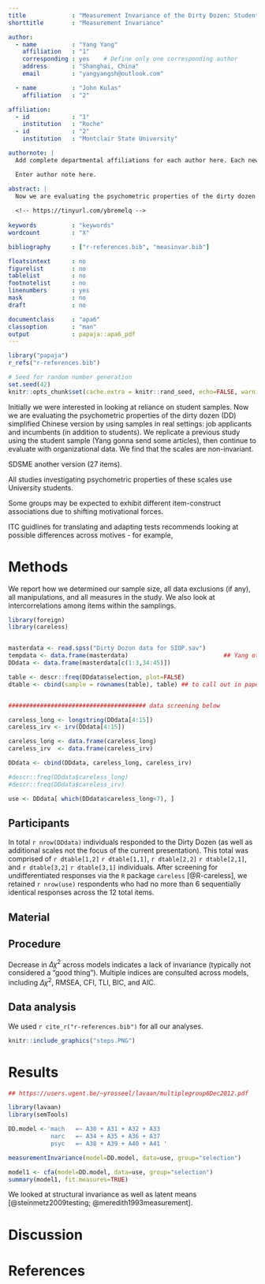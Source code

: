 ```yaml
---
title             : "Measurement Invariance of the Dirty Dozen: Student and Working Adult Samples"
shorttitle        : "Measurement Invariance"

author: 
  - name          : "Yang Yang"
    affiliation   : "1"
    corresponding : yes    # Define only one corresponding author
    address       : "Shanghai, China"
    email         : "yangyangsh@outlook.com"

  - name          : "John Kulas"
    affiliation   : "2"

affiliation:
  - id            : "1"
    institution   : "Roche"
  - id            : "2"
    institution   : "Montclair State University"

authornote: |
  Add complete departmental affiliations for each author here. Each new line herein must be indented, like this line.

  Enter author note here.

abstract: |
  Now we are evaluating the psychometric properties of the dirty dozen simplified Chinese version by using samples in real settings: job applicants and incumbents (in addition to students). We replicate a previous study using the student sample, then continue to evaluate with organizational data. We find that the scales are non-invariant. 
  
  <!-- https://tinyurl.com/ybremelq -->
  
keywords          : "keywords"
wordcount         : "X"

bibliography      : ["r-references.bib", "measinvar.bib"]

floatsintext      : no
figurelist        : no
tablelist         : no
footnotelist      : no
linenumbers       : yes
mask              : no
draft             : no

documentclass     : "apa6"
classoption       : "man"
output            : papaja::apa6_pdf
---
```


```r
library("papaja")
r_refs("r-references.bib")
```

```r
# Seed for random number generation
set.seed(42)
knitr::opts_chunk$set(cache.extra = knitr::rand_seed, echo=FALSE, warning=FALSE, message=FALSE)
```

Initially we were interested in looking at reliance on student samples. Now we are evaluating the psychometric properties of the dirty dozen (DD) simplified Chinese version by using samples in real settings: job applicants and incumbents (in addition to students). We replicate a previous study using the student sample (Yang gonna send some articles), then continue to evaluate with organizational data. We find that the scales are non-invariant. 

SDSME another version (27 items).

All studies investigating psychometric properties of these scales use University students. 

Some groups may be expected to exhibit different item-construct associations due to shifting motivational forces. 

ITC guidlines for translating and adapting tests recommends looking at possible differences across motives - for example, 

# Methods
We report how we determined our sample size, all data exclusions (if any), all manipulations, and all measures in the study. We also look at intercorrelations among items within the samplings. 

```r

library(foreign)
library(careless)


masterdata <- read.spss("Dirty Dozon data for SIOP.sav")
tempdata <- data.frame(masterdata)                           ## Yang other variables
DDdata <- data.frame(masterdata[c(1:3,34:45)])

table <- descr::freq(DDdata$selection, plot=FALSE)
dtable <- cbind(sample = rownames(table), table) ## to call out in paper


####################################### data screening below

careless_long <- longstring(DDdata[4:15])
careless_irv <- irv(DDdata[4:15])

careless_long <- data.frame(careless_long)
careless_irv  <- data.frame(careless_irv)

DDdata <- cbind(DDdata, careless_long, careless_irv)

#descr::freq(DDdata$careless_long)
#descr::freq(DDdata$careless_irv)

use <- DDdata[ which(DDdata$careless_long<7), ]


```

## Participants

In total `r nrow(DDdata)` individuals responded to the Dirty Dozen (as well as additional scales not the focus of the current presentation). This total was comprised of `r dtable[1,2]` `r dtable[1,1]`, `r dtable[2,2]` `r dtable[2,1]`, and `r dtable[3,2]` `r dtable[3,1]` individuals. After screening for undifferentiated responses via the `R` package `careless` [@R-careless], we retained `r nrow(use)` respondents who had no more than 6 sequentially identical responses across the 12 total items.

## Material

## Procedure

Decrease in $\Delta\chi^2$ across models indicates a lack of invariance (typically not considered a "good thing"). Multiple indices are consulted across models, including $\Delta\chi^2$, RMSEA, CFI, TLI, BIC, and AIC. 

## Data analysis
We used `r cite_r("r-references.bib")` for all our analyses. 

```r

knitr::include_graphics("steps.PNG")

```

# Results

```r

## https://users.ugent.be/~yrosseel/lavaan/multiplegroup6Dec2012.pdf

library(lavaan)
library(semTools)

DD.model <-'mach   =~ A30 + A31 + A32 + A33
            narc   =~ A34 + A35 + A36 + A37
            psyc   =~ A38 + A39 + A40 + A41 '

measurementInvariance(model=DD.model, data=use, group="selection")

model1 <- cfa(model=DD.model, data=use, group="selection")
summary(model1, fit.measures=TRUE)
```

We looked at structural invariance as well as latent means [@steinmetz2009testing; @meredith1993measurement].

# Discussion


\newpage

# References

\begingroup
\setlength{\parindent}{-0.5in}
\setlength{\leftskip}{0.5in}

<div id="refs" custom-style="Bibliography"></div>
\endgroup
